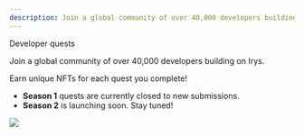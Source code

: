 ```yaml
---
description: Join a global community of over 40,000 developers building on Irys.
---
```



<div className="py-20">
<Heading level={1} className="mb-4">Developer quests</Heading>

<div class="leading-loose">
	<p>Join a global community of over 40,000 developers building on Irys.</p>
	<p>Earn unique NFTs for each quest you complete!</p>
</div>
<ul className="mt-5 space-y-3 ml-4 leading-loose">
	<li className="list-disc pl-5">
		<b>Season 1</b> quests are currently closed to new submissions.
	</li>
	<li className="list-disc pl-5">
		<b>Season 2</b> is launching soon. Stay tuned!
	</li>
</ul>

</div>

<img
	src="https://irys.xyz/new/assets/home/data-donuts.webp"
	className="absolute mt-20 top-10 hidden xl:flex right-10 w-[300px]"
/>
